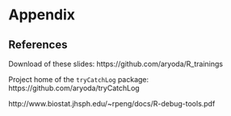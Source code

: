 # Appendix

## References 

Download of these slides: https://github.com/aryoda/R_trainings

Project home of the `tryCatchLog` package: https://github.com/aryoda/tryCatchLog

http://www.biostat.jhsph.edu/~rpeng/docs/R-debug-tools.pdf

